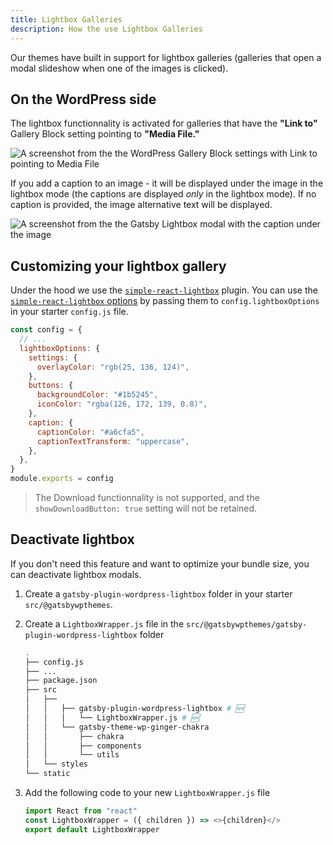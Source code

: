 ```yaml
---
title: Lightbox Galleries
description: How the use Lightbox Galleries
---
```


Our themes have built in support for lightbox galleries (galleries that open a modal slideshow when one of the images is clicked).

## On the WordPress side

The lightbox functionnality is activated for galleries that have the **"Link to"** Gallery Block setting pointing to **"Media File."**

<img
  src="../assets/gallery.jpg"
  alt="A screenshot from the the WordPress Gallery Block settings with Link to pointing to Media File"
/>

If you add a caption to an image - it will be displayed under the image in the lightbox mode (the captions are displayed _only_ in the lightbox mode). If no caption is provided, the image alternative text will be displayed.

<img
  src="../assets/new.jpg"
  alt="A screenshot from the the Gatsby Lightbox modal with the caption under the image"
/>

## Customizing your lightbox gallery

Under the hood we use the [`simple-react-lightbox`](https://github.com/michelecocuccio/simple-react-lightbox) plugin. You can use the [`simple-react-lightbox` options](https://simple-react-lightbox.dev/documentation/options) by passing them to `config.lightboxOptions` in your starter `config.js` file.

```js title=config.js highlight={3-15}
const config = {
  // ...
  lightboxOptions: {
    settings: {
      overlayColor: "rgb(25, 136, 124)",
    },
    buttons: {
      backgroundColor: "#1b5245",
      iconColor: "rgba(126, 172, 139, 0.8)",
    },
    caption: {
      captionColor: "#a6cfa5",
      captionTextTransform: "uppercase",
    },
  },
}
module.exports = config
```

> The Download functionnality is not supported, and the `showDownloadButton: true` setting will not be retained.

## Deactivate lightbox

If you don't need this feature and want to optimize your bundle size, you can deactivate lightbox modals.

<div class="steps">

1. Create a `gatsby-plugin-wordpress-lightbox` folder in your starter `src/@gatsbywpthemes`.
2. Create a `LightboxWrapper.js` file in the `src/@gatsbywpthemes/gatsby-plugin-wordpress-lightbox` folder

   ```bash highlight={7,8}
   .
   ├── config.js
   ├── ...
   ├── package.json
   ├── src
   │   ├──
   │   │   ├── gatsby-plugin-wordpress-lightbox # 🆕
   │   │   │   └── LightboxWrapper.js # 🆕
   │   │   └── gatsby-theme-wp-ginger-chakra
   │   │       ├── chakra
   │   │       ├── components
   │   │       └── utils
   │   └── styles
   └── static
   ```

3. Add the following code to your new `LightboxWrapper.js` file

   ```javascript title=src/@gatsbywpthemes/gatsby-plugin-wordpress-lightbox/LightboxWrapper.js
   import React from "react"
   const LightboxWrapper = ({ children }) => <>{children}</>
   export default LightboxWrapper
   ```

</div>
